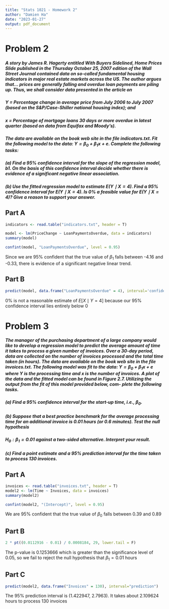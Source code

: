 ```yaml
---
title: "Stats 1021 - Homework 2"
author: "Damien Ha"
date: "2023-01-27"
output: pdf_document
---
```


# Problem 2
##### A story by James R. Hagerty entitled *With Buyers Sidelined, Home Prices Slide* published in the Thursday October 25, 2007 edition of the *Wall Street Journal* contained data on so-called fundamental housing indicators in major real estate markets across the US. The author argues that... *prices are generally falling and overdue loan payments are piling up*. Thus, we shall consider data presented in the article on

##### $Y$ = Percentage change in average price from July 2006 to July 2007 (based on the S&P/Case-Shiller national housing index); and
##### $x$ = Percentage of mortgage loans 30 days or more overdue in latest quarter (based on data from Equifax and Moody’s).

##### The data are available on the book web site in the file indicators.txt. Fit the following model to the data: $Y = \beta_0 + \beta_1 x + e$. Complete the following tasks: 

##### (a) Find a 95% confidence interval for the slope of the regression model, b1. On the basis of this confidence interval decide whether there is evidence of a significant negative linear association. 
##### (b) Use the fitted regression model to estimate $E(Y \mid X=4)$. Find a 95% confidence interval for $E(Y \mid X=4)$. Is 0% a feasible value for $E(Y \mid X=4)$? Give a reason to support your answer.

## Part A
```r
indicators <- read.table("indicators.txt", header = T)
```
```r
model <- lm(PriceChange ~ LoanPaymentsOverdue, data = indicators)
summary(model)
```
```r
confint(model, "LoanPaymentsOverdue", level = 0.95)
```

Since we are 95% confident that the true value of $\beta _1$ falls between -4.16 and -0.33, there is evidence of a significant negative linear trend.

## Part B
```r
predict(model, data.frame("LoanPaymentsOverdue" = 4), interval='confidence')
```

0% is not a reasonable estimate of $E[X\mid Y = 4]$ because our 95% confidence interval lies entirely below 0

# Problem 3
##### The manager of the purchasing department of a large company would like to develop a regression model to predict the average amount of time it takes to process a given number of invoices. Over a 30-day period, data are collected on the number of invoices processed and the total time taken (in hours). The data are available on the book web site in the file invoices.txt. The following model was fit to the data: $Y = \beta_0 + \beta_1 x + e$ where $Y$ is the processing time and $x$ is the number of invoices. A plot of the data and the fitted model can be found in Figure 2.7. Utilizing the output from the fit of this model provided below, com- plete the following tasks.

##### (a) Find a 95% confidence interval for the start-up time, i.e., $\beta_0$.

##### (b) Suppose that a best practice benchmark for the average processing time for an additional invoice is 0.01 hours (or 0.6 minutes). Test the null hypothesis
##### $H_0 : \beta_1 = 0.01$ against a two-sided alternative. Interpret your result.

##### (c) Find a point estimate and a 95% prediction interval for the time taken to process 130 invoices.


## Part A
```r
invoices <- read.table("invoices.txt", header = T)
model2 <- lm(Time ~ Invoices, data = invoices)
summary(model2)
```
```r
confint(model2, "(Intercept)", level = 0.95)
```

We are 95% confident that the true value of $\beta _0$ falls between 0.39 and 0.89

## Part B
```r
2 * pt((0.0112916 - 0.01) / 0.0008184, 29, lower.tail = F)
```

The p-value is 0.1253666 which is greater than the significance level of 0.05, so we fail to reject the null hypothesis that $\beta_1 = 0.01 \text{ hours}$

## Part C
```r
predict(model2, data.frame("Invoices" = 130), interval="prediction")
```

The 95% prediction interval is (1.422947, 2.7963). It takes about 2.109624 hours to process 130 invoices